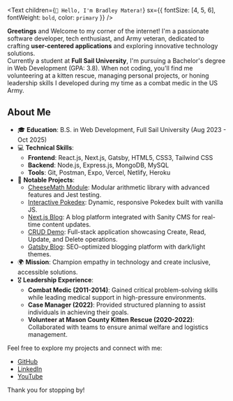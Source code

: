 <Text
  children={`👋 Hello, I'm Bradley Matera!`}
  sx={{ fontSize: [4, 5, 6], fontWeight: `bold`, color: `primary` }}
/>

**Greetings** and Welcome to my corner of the internet! I'm a passionate software developer, tech enthusiast, and Army veteran, dedicated to crafting **user-centered applications** and exploring innovative technology solutions.  
Currently a student at **Full Sail University**, I'm pursuing a Bachelor's degree in Web Development (GPA: 3.8). When not coding, you'll find me volunteering at a kitten rescue, managing personal projects, or honing leadership skills I developed during my time as a combat medic in the US Army.

## About Me
- 🎓 **Education**: B.S. in Web Development, Full Sail University (Aug 2023 - Oct 2025)
- 💻 **Technical Skills**:
  - **Frontend**: React.js, Next.js, Gatsby, HTML5, CSS3, Tailwind CSS
  - **Backend**: Node.js, Express.js, MongoDB, MySQL
  - **Tools**: Git, Postman, Expo, Vercel, Netlify, Heroku
- 🌟 **Notable Projects**:
  - [CheeseMath Module](https://github.com/BradleyMatera/CheeseMath-Jest-Tests): Modular arithmetic library with advanced features and Jest testing.
  - [Interactive Pokedex](https://bradleymatera.github.io/Interactive-Pokedex/): Dynamic, responsive Pokedex built with vanilla JS.
  - [Next.js Blog](https://blog-nextjs-sanity-three-cyan.vercel.app/): A blog platform integrated with Sanity CMS for real-time content updates.
  - [CRUD Demo](https://bradleycruddemo-1b86f27b4c16.herokuapp.com/): Full-stack application showcasing Create, Read, Update, and Delete operations.
  - [Gatsby Blog](https://bradleysgatsbyblog.netlify.app/): SEO-optimized blogging platform with dark/light themes.
- 🌍 **Mission**: Champion empathy in technology and create inclusive, accessible solutions.
- 🎖 **Leadership Experience**:
  - **Combat Medic (2011-2014)**: Gained critical problem-solving skills while leading medical support in high-pressure environments.
  - **Case Manager (2022)**: Provided structured planning to assist individuals in achieving their goals.
  - **Volunteer at Mason County Kitten Rescue (2020-2022)**: Collaborated with teams to ensure animal welfare and logistics management.

Feel free to explore my projects and connect with me:  
- [GitHub](https://github.com/BradleyMatera)  
- [LinkedIn](https://linkedin.com/in/championingempatheticwebsolutionsthroughcode)  
- [YouTube](https://www.youtube.com/@bradmatera)  

Thank you for stopping by!